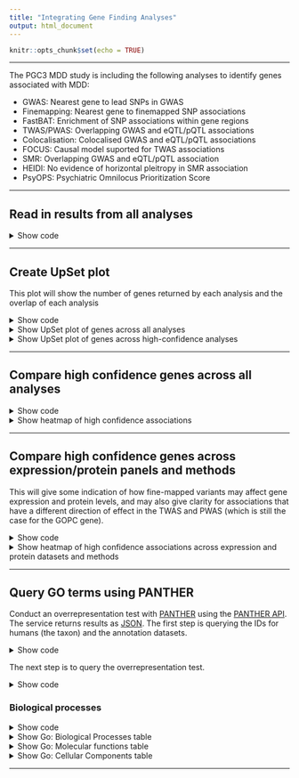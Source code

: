 ```yaml
---
title: "Integrating Gene Finding Analyses"
output: html_document
---
```


```r
knitr::opts_chunk$set(echo = TRUE)
```

***

The PGC3 MDD study is including the following analyses to identify genes associated with MDD:

- GWAS: Nearest gene to lead SNPs in GWAS
- Finemapping: Nearest gene to finemapped SNP associations
- FastBAT: Enrichment of SNP associations within gene regions
- TWAS/PWAS: Overlapping GWAS and eQTL/pQTL associations
- Colocalisation: Colocalised GWAS and eQTL/pQTL associations
- FOCUS: Causal model suported for TWAS associations
- SMR: Overlapping GWAS and eQTL/pQTL association
- HEIDI: No evidence of horizontal pleitropy in SMR association
- PsyOPS: Psychiatric Omnilocus Prioritization Score

***

## Read in results from all analyses

<details><summary>Show code</summary>

```r

##########
# Nearest gene
##########

library(data.table)

# Read in GWAS results
# Currently we are using results only for lead indepdendant associations from COJO
# I think this is fine
indep_hits<-fread('../../docs/tables/meta_snps_full_eur.cojo.txt')

# Link SNPs to nearest gene
# Insert nearest gene information
library(biomaRt)
gene_attributes = c('ensembl_gene_id', 'hgnc_symbol', 'external_gene_name','chromosome_name','start_position','end_position')
# GRCh37 for position
ensembl37 = useEnsembl(biomart="ensembl", dataset="hsapiens_gene_ensembl", GRCh=37)
Genes37<-getBM(attributes=gene_attributes, mart = ensembl37)
Genes37 <- Genes37[!duplicated(Genes37$ensembl_gene_id),]

# GRCH38 for gene names
ensembl38 = useEnsembl(biomart="ensembl", dataset="hsapiens_gene_ensembl")
Genes38<-getBM(attributes=gene_attributes, mart = ensembl38)
Genes38 <- Genes38[!duplicated(Genes38$ensembl_gene_id),]

# 37 positions with 38 gene names
Genes <- merge(Genes37, Genes38[,c('ensembl_gene_id', 'chromosome_name', 'external_gene_name', 'hgnc_symbol')], by=c('ensembl_gene_id', 'chromosome_name'), all.x=TRUE, suffix=c('.37', '.38'))



# genes with non-duplicated names
external_gene_name.37_dups <- Genes37_38[duplicated(Genes37_38$external_gene_name.37),'external_gene_name.37']

# copy over build 37 gene name if it is missing in 38
coalesce_gene_name <- which(is.na(Genes$external_gene_name.38))
Genes$external_gene_name = with(Genes, ifelse(is.na(external_gene_name.38), yes=external_gene_name.37, no=external_gene_name.38))

window<-50000

for(i in 1:nrow(indep_hits)){
  Genes_i<-Genes[Genes$start_position < (indep_hits$BP[i] + window) & Genes$end_position > (indep_hits$BP[i] - window) & Genes$chromosome_name == indep_hits$CHR[i],]
  if(nrow(Genes_i) != 0){
    gene_string<-NULL
    for(j in 1:nrow(Genes_i)){
      if(indep_hits$BP[i] > Genes_i$start_position[j] & indep_hits$BP[i] < Genes_i$end_position[j]){
        gene_string<-rbind(gene_string, data.frame(ID=Genes_i$external_gene_name[j],
												   ENSGID=Genes_i$ensembl_gene_id[j],
                                                   Dist=0,
                                                   Pos=NA))
      }
      if(indep_hits$BP[i] < Genes_i$start_position[j]){
        gene_string<-rbind(gene_string, data.frame(ID=Genes_i$external_gene_name[j],
		   										   ENSGID=Genes_i$ensembl_gene_id[j],
                                                   Dist=abs(indep_hits$BP[i] - Genes_i$start_position[j]),
                                                   Pos='-'))
      }
      if(indep_hits$BP[i] > Genes_i$end_position[j]){
        gene_string<-rbind(gene_string, data.frame(ID=Genes_i$external_gene_name[j],
		                                           ENSGID=Genes_i$ensembl_gene_id[j],
                                                   Dist=abs(indep_hits$BP[i] - Genes_i$end_position[j]),
                                                   Pos='+'))
      }
    }
    gene_string<-gene_string[order(gene_string$Dist),]
    indep_hits$NearestGene[i]<-as.character(gene_string$ID[1])
	indep_hits$NearestENSG[i]<-as.character(gene_string$ENSGID[1])
  } else {
    indep_hits$NearestGene[i]<-NA
	indep_hits$NearestENSG[i]<-NA
  }
}

##########
# SNP-finemapping
##########

# Read in finemapping results from Joni. This table shows genes implicated by the finemapping results, by a gene containing the entire 95% credible set.
finemap<-fread('../../docs/tables/finemapping/Locus_FineMapping_Full_Results.csv')

finemap_genes<-unlist(strsplit(finemap$High.Confidence.Genes.Names, ','))
finemap_genes<-finemap_genes[finemap_genes != '-']
finemap_geneids<-unlist(strsplit(finemap$High.Confidence.Genes.IDs, ','))
finemap_geneids<-finemap_geneids[finemap_geneids != '-']
finemap_geneids <- sapply(strsplit(finemap_geneids, '\\.'), function(g) g[[1]])


##########
# FastBAT
##########

# Read in FastBAT results
fastbat<-fread('../../docs/tables/fastBAT/mdd_fastbat_AllgeneMatrix.gene.fastbat')
fastbat$P.FDR<-p.adjust(fastbat$Pvalue, method='fdr')

head(merge(fastbat, Genes, by.x='Gene', by.y='external_gene_name.37', all.x=TRUE))


##########
# H-MAGMA
##########

hmagma<-fread('../../docs/tables/H-MAGMA/PGC_MDD_Results_mar2022.csv')

# Exclude astrocytes
hmagma_noAstr<-hmagma[hmagma$Analysis != 'Astrocytes',]

# Apply FDR correction across all tests
hmagma_noAstr$P.FDR<-p.adjust(hmagma_noAstr$P, method = 'fdr')

Genes<-getBM(attributes=c('external_gene_name','ensembl_gene_id'), mart = ensembl)
Genes<-Genes[!duplicated(Genes$ensembl_gene_id),]

hmagma_noAstr<-merge(hmagma_noAstr, Genes, by.x='GENE', by.y='ensembl_gene_id')

##########
# TWAS
##########

twas<-fread('../../docs/tables/twas/PGC_MDD3_twas_AllTissues_GW.txt')
twas_sig<-twas[twas$TWAS.P < 3.685926e-08,]

##########
# Colocalisation
##########

coloc<-read.csv('../../docs/tables/twas/PGC_MDD3_TWAS_colocalisation.csv')
coloc_sig<-coloc[coloc$COLOC.PP4 > 0.8,]

##########
# FOCUS 
##########

focus<-read.csv('../../docs/tables/twas/PGC_MDD3_TWAS.TWSig.FOCUS.results.csv')

fusion <- fread("../../docs/tables/twas/PGC_MDD3_twas_AllTissues_TWSig_CLEAN.txt")
fusion<-fusion[,c('PANEL','PANEL_clean_short','PANEL_clean'), with=F]
fusion<-fusion[!duplicated(fusion),]

focus<-merge(focus, fusion, by.x='SNP.weight.Set', by.y='PANEL_clean_short')

focus_sig<-focus[focus$FOCUS_pip > 0.5,]

##########
# Expression analysis based high confidence genes
##########

expression_highconf_res<-fread('../../docs/tables/twas/PGC3_MDD_TWAS_HighConf_results.csv')

##########
# SMR
##########

# Read in the SMR results
smr_res<-list()

smr_res[['eQTLGen_Blood']]<-fread('../../docs/tables/twas/eqtlgen_smr_res_GW_withIDs.csv')

names(smr_res[['eQTLGen_Blood']])[names(smr_res[['eQTLGen_Blood']]) == 'GeneSymbol']<-'HGNCName'
smr_res[['eQTLGen_Blood']]$eQTL_source<-'eQTLGen_Blood'

tissue<-c("Basalganglia","Cerebellum","Cortex","Hippocampus","Spinalcord")

for(tissue_i in tissue){
  smr_res[[tissue_i]]<-fread(paste0('../../docs/tables/twas/metabrain_',tissue_i,'_smr_res_GW_withIDs.csv'))
  smr_res[[tissue_i]]$eQTL_source<-paste0('MetaBrain_',tissue_i)
}

smr_res_dat<-do.call(rbind, smr_res)
smr_res_dat$p_SMR_fdr_all<-p.adjust(smr_res_dat$p_SMR, method="fdr")

smr_res_dat_sig<-smr_res_dat[smr_res_dat$p_SMR_fdr_all < 0.05,]

##########
# HEIDI
##########

heidi<-smr_res_dat_sig[smr_res_dat_sig$p_HEIDI > 0.05,]

##########
# PWAS
##########

# For no just read in the ROSMAP results
pwas<-NULL
for(i in 1:22){
  if(i != 6){
    pwas<-rbind(pwas, fread(paste0('../../docs/tables/pwas/PGC_MDD3_pwas_rosmap_chr',i)))
  } else {
    pwas<-rbind(pwas, fread(paste0('../../docs/tables/pwas/PGC_MDD3_pwas_rosmap_chr',i)))
    pwas<-rbind(pwas, fread(paste0('../../docs/tables/pwas/PGC_MDD3_pwas_rosmap_chr',i,'.MHC')))
  }
}

pwas$TWAS.P.FDR<-p.adjust(pwas$TWAS.P)
pwas$ID<-gsub('.*\\.','', pwas$ID)

# Read in PWAS and SMR results for all significant ROSMAP PWAS assoc results
pwas_smr_rosmap_banner<-fread('../../docs/tables/pwas/rosmap_banner_pwas_smr_results.csv')

########
# PsyOPS
########

psyops <- fread('../../docs/tables/psyops/psyops_full_eur.cojo.txt')
psyops_prioritised<-NULL
for(i in unique(psyops$lead_variant)){
  tmp<-psyops[psyops$lead_variant == i,]
  tmp<-tmp[tmp$PsyOPS_score == max(tmp$PsyOPS_score),]
  tmp<-tmp[tmp$distance == min(tmp$distance),]
  psyops_prioritised<-rbind(psyops_prioritised, tmp)
}
psyops_genes <- psyops_prioritised$gene

```

</details> 

***

## Create UpSet plot

This plot will show the number of genes returned by each analysis and the overlap of each analysis

<details><summary>Show code</summary>

```r

# Create data.frame listing genes with T/F indicating whether it was supported by each analysis 
gene_overlap<-list()
gene_overlap[['Fine-mapping']]<-finemap_genes
gene_overlap[['Expression']]<-expression_highconf_res$ID
gene_overlap[['Protein']]<-pwas_smr_rosmap_banner$ID[which(pwas_smr_rosmap_banner$banner_replicated  & pwas_smr_rosmap_banner$rosmap.causal & pwas_smr_rosmap_banner$smr.causal)]
gene_overlap[['Nearest Gene']]<-indep_hits$NearestGene[!is.na(indep_hits$NearestGene)]
gene_overlap[['fastBAT']]<-fastbat$Gene[fastbat$P.FDR < 0.05]
gene_overlap[['H-MAGMA']]<-unique(hmagma_noAstr$external_gene_name[hmagma_noAstr$P.FDR < 0.05])
gene_overlap[['PsyOPS']]<-psyops_genes

library(UpSetR)

png('../../docs/figures/gene_consensus_upset_dense.png', units = 'px', res=300, height=1500, width=2500)

upset(fromList(gene_overlap), nsets=10, order.by = "freq")

dev.off()

gene_overlap<-list()
gene_overlap[['Fine-mapping']]<-finemap_genes
gene_overlap[['Expression']]<-expression_highconf_res$ID
gene_overlap[['Protein']]<-pwas_smr_rosmap_banner$ID[which(pwas_smr_rosmap_banner$banner_replicated & pwas_smr_rosmap_banner$rosmap.causal & pwas_smr_rosmap_banner$smr.causal)]
gene_overlap[['PsyOPS']]<-psyops_genes

png('../../docs/figures/gene_consensus_upset_highconf.png', units = 'px', res=300, height=1400, width=1500)

upset(fromList(gene_overlap), nsets=10, order.by = "freq")

dev.off()

```

</details> 

<details><summary>Show UpSet plot of genes across all analyses</summary>

<center>

![High-confidence genes](../../docs/figures/gene_consensus_upset_dense.png)

\center

</details> 

<details><summary>Show UpSet plot of genes across high-confidence analyses</summary>

<center>

![High-confidence genes](../../docs/figures/gene_consensus_upset_highconf.png)

\center

</details> 

***

## Compare high confidence genes across all analyses

<details><summary>Show code</summary>

```r
# Define high confidence associations
# Genes implicated by finemapping
finemap_highconf<-finemap_genes

# Genes implicated by TWAS, colocalisation and FOCUS from any panel
expression_highconf<-expression_highconf_res$ID

# Genes implicated by PWAS, SMR, coloc and HEIDI in ROSMAP and Banner
protein_highconf<-pwas_smr_rosmap_banner$ID[which(pwas_smr_rosmap_banner$banner_replicated & pwas_smr_rosmap_banner$rosmap.causal & pwas_smr_rosmap_banner$smr.causal)]

high_conf<-unique(c(finemap_highconf, expression_highconf, protein_highconf))
high_conf_tab<-data.frame(ID=high_conf)

# finemap
# Joni said he used the same gene list as David Howard (fastBAT)
high_conf_tab$finemap<-'NA'
for(i in 1:nrow(high_conf_tab)){
  if(high_conf_tab$ID[i] %in% fastbat$Gene | high_conf_tab$ID[i] %in% finemap_genes){
    if(high_conf_tab$ID[i] %in% finemap_genes){
      high_conf_tab$finemap[i]<-'Sig'
    } else {
      high_conf_tab$finemap[i]<-'Non-Sig'
    }
  }
}

# expression
high_conf_tab$expression<-'NA'
for(i in 1:nrow(high_conf_tab)){
  if(!(high_conf_tab$ID[i] %in% twas$ID)){
    high_conf_tab$expression[i]<-'NA'
  } else {
    if(!(high_conf_tab$ID[i] %in% expression_highconf_res$ID)){
      high_conf_tab$expression[i]<-'Non-Sig'
    } else {
      if(expression_highconf_res$`SNP-weight Set`[expression_highconf_res$ID == high_conf_tab$ID[i]] == "CMC DLPFC Splicing"){
        high_conf_tab$expression[i]<-'Sig'
      } else {
        if(expression_highconf_res$TWAS.Z[expression_highconf_res$ID == high_conf_tab$ID[i]] > 0){
            high_conf_tab$expression[i]<-'Pos'
        } else {
            high_conf_tab$expression[i]<-'Neg'
        }
      }
    }
  }
}

# protein
high_conf_tab$protein<-'NA'
for(i in 1:nrow(high_conf_tab)){
  if(!(high_conf_tab$ID[i] %in% pwas$ID)){
    high_conf_tab$protein[i]<-'NA'
  } else {
    if(!(high_conf_tab$ID[i] %in% pwas_smr_rosmap_banner$ID[which(pwas_smr_rosmap_banner$banner_replicated & pwas_smr_rosmap_banner$rosmap.causal & pwas_smr_rosmap_banner$smr.causal)])){
      high_conf_tab$protein[i]<-'Non-Sig'
    } else {
      if(pwas_smr_rosmap_banner$rosmap.TWAS.Z[pwas_smr_rosmap_banner$ID == high_conf_tab$ID[i]] > 0){
          high_conf_tab$protein[i]<-'Pos'
      } else {
          high_conf_tab$protein[i]<-'Neg'
      }
    }
  }
}

# fastBAT
high_conf_tab$fastBAT<-'NA'
for(i in 1:nrow(high_conf_tab)){
  if(high_conf_tab$ID[i] %in% fastbat$Gene){
    if(high_conf_tab$ID[i] %in% fastbat$Gene[fastbat$P.FDR < 0.05]){
      high_conf_tab$fastBAT[i]<-'Sig'
    } else {
      high_conf_tab$fastBAT[i]<-'Non-Sig'
    }
  }
}

# hmagma
high_conf_tab$hmagma<-'NA'
for(i in 1:nrow(high_conf_tab)){
  if(high_conf_tab$ID[i] %in% hmagma_noAstr$external_gene_name){
    if(high_conf_tab$ID[i] %in% hmagma_noAstr$external_gene_name[hmagma_noAstr$P.FDR < 0.05]){
      high_conf_tab$hmagma[i]<-'Sig'
    } else {
      high_conf_tab$hmagma[i]<-'Non-Sig'
    }
  }
}

# PsyOPS
high_conf_tab$psyops<-'NA'
for(i in 1:nrow(high_conf_tab)){
  if(high_conf_tab$ID[i] %in% psyops$gene){
    if(high_conf_tab$ID[i] %in% psyops_genes){
      high_conf_tab$psyops[i]<-'Sig'
    } else {
      high_conf_tab$psyops[i]<-'Non-Sig'
    }
  }
}

# Order genes by the number of analyses indicating them as high confidence.
high_conf_tab_log<-high_conf_tab[,-1]
high_conf_tab_log[high_conf_tab_log == 'NA']<-'F'
high_conf_tab_log[high_conf_tab_log == 'Sig']<-'T'
high_conf_tab_log[high_conf_tab_log == 'Non-Sig']<-'F'
high_conf_tab_log[high_conf_tab_log == 'Pos']<-'T'
high_conf_tab_log[high_conf_tab_log == 'Neg']<-'T'

high_conf_tab_log<-data.frame(sapply( high_conf_tab_log, as.logical))
high_conf_tab_log[is.na(high_conf_tab_log)]<-T

high_conf_tab_log$sum<-rowSums(high_conf_tab_log[,1:3])

high_conf_tab<-high_conf_tab[order(-high_conf_tab_log$sum, high_conf_tab$ID),]
high_conf_tab$ID<-factor(high_conf_tab$ID, levels = high_conf_tab$ID)

names(high_conf_tab)<-c('ID','Fine-mapping','Expression','Protein','fastBAT','H-MAGMA','PsyOPS')
high_conf_tab_melt<-melt(as.data.table(high_conf_tab), id.vars='ID')
high_conf_tab_melt$value<-factor(high_conf_tab_melt$value, levels=c('Non-Sig','Sig','Pos','Neg','NA'))
high_conf_tab_melt$ID<-factor(high_conf_tab_melt$ID, levels=rev(levels(high_conf_tab$ID)))

library(ggplot2)
library(cowplot)

png('../../docs/figures/gene_con_heatmap.png', units = 'px', res=300, height=14000, width=2800)
ggplot(data = high_conf_tab_melt, aes(x='1', y = ID, fill=value)) +
  theme_minimal_grid(color = "white") +
  geom_tile(colour = 'black', width=1.5) +
  scale_fill_manual(values=c('#FFFFFF','#33FF33','#FF6666','#3399FF','#CCCCCC'), drop=F) +
	theme(axis.text.x = element_text(angle = 45, hjust = 1),plot.title = element_text(hjust = 0.5)) +
	labs(x ='', y = "", title='', fill='') +
  facet_grid(~ variable) +
  theme(axis.title.x=element_blank(),
        axis.text.x=element_blank(),
        axis.ticks.x=element_blank(),
        strip.background = element_rect(color="black", fill="grey95", size=0.1, linetype="solid"))
dev.off()

```

</details> 

<details><summary>Show heatmap of high confidence associations</summary>

![High-confidence genes](../../docs/figures/gene_con_heatmap.png)

* Significant genes in from expression based analyses that are based on splicing data are indicated as green as direction of effect is challenging to interpret.

</details> 

***

## Compare high confidence genes across expression/protein panels and methods

This will give some indication of how fine-mapped variants may affect gene expression and protein levels, and may also give clarity for associations that have a different direction of effect in the TWAS and PWAS (which is still the case for the GOPC gene).

<details><summary>Show code</summary>

```r

###
# Create a dataframe containing gene ID, PANEL, Method and Z scores for all expression and protein analyses.
###
all_func_res<-NULL

# TWAS
twas_tmp<-twas[,c('PANEL','ID','TWAS.Z'), with=F]
twas_tmp$Sig<-twas$TWAS.P < 3.685926e-08
twas_tmp$Coloc<-twas$COLOC.PP4 > 0.8
names(twas_tmp)<-c('Panel','ID','Z','Sig','Coloc')
twas_tmp$Method<-'FUSION'
twas_tmp$Type<-'Expr.'
twas_tmp$Type[grepl('SPLIC',twas_tmp$Panel)]<-'Splice'
# Retain only the most significant assoc for each gene within PANEL (only relevent for splice panel)
twas_tmp<-twas_tmp[order(-abs(twas_tmp$Z)),]
twas_tmp<-twas_tmp[!duplicated(paste0(twas_tmp$Panel, twas_tmp$ID)),]
twas_tmp$Tissue<-NA
twas_tmp$Tissue[!grepl('Adrenal|BLOOD|Blood|Thyroid',twas_tmp$Panel)]<-'Brain'
twas_tmp$Tissue[grepl('BLOOD|Blood',twas_tmp$Panel)]<-'Blood'
twas_tmp$Tissue[grepl('Adrenal|Thyroid',twas_tmp$Panel)]<-'HPA/HPT'

twas_tmp<-merge(twas_tmp, focus_sig[,c('ID','PANEL','FOCUS_pip')], by.x=c('Panel','ID'), by.y=c('PANEL','ID'), all.x=T)
twas_tmp$FOCUS[twas_tmp$FOCUS_pip > 0.5]<-T
twas_tmp$FOCUS[twas_tmp$FOCUS_pip < 0.5 | is.na(twas_tmp$FOCUS_pip)]<-F
twas_tmp<-twas_tmp[order(-twas_tmp$FOCUS_pip),]
twas_tmp<-twas_tmp[!duplicated(paste0(twas_tmp$Panel, twas_tmp$ID)),]
twas_tmp$FOCUS_pip<-NULL

all_func_res<-rbind(all_func_res, twas_tmp)

# SMR expression
smr_res_dat$Z<-smr_res_dat$b_SMR/smr_res_dat$se_SMR
smr_res_dat$Sig<-smr_res_dat$p_SMR_fdr_all < 0.05
smr_res_dat$Coloc<-smr_res_dat$p_HEIDI > 0.05
smr_tmp<-smr_res_dat[,c('eQTL_source','HGNCName','Z','Sig','Coloc'), with=F]
names(smr_tmp)<-c('Panel','ID','Z','Sig','Coloc')
smr_tmp$Method<-'SMR'
smr_tmp$Type<-'Expr.'
smr_tmp$Tissue<-NA
smr_tmp$Tissue[!grepl('eQTLGen_Blood',smr_tmp$Panel)]<-'Brain'
smr_tmp$Tissue[grepl('eQTLGen_Blood',smr_tmp$Panel)]<-'Blood'
smr_tmp$FOCUS<-F

all_func_res<-rbind(all_func_res, smr_tmp)

# PWAS
pwas_smr_rosmap_banner$rosmap.sig<-T
pwas_rosmap_tmp<-pwas_smr_rosmap_banner[,c('ID','rosmap.TWAS.Z','rosmap.sig','rosmap.causal'), with=F]
pwas_rosmap_tmp$PANEL<-'ROSMAP DLPFC'
pwas_rosmap_tmp<-pwas_rosmap_tmp[,c('PANEL','ID','rosmap.TWAS.Z','rosmap.sig','rosmap.causal'), with=F]
names(pwas_rosmap_tmp)<-c('Panel','ID','Z','Sig','Coloc')
pwas_rosmap_tmp<-pwas_rosmap_tmp[order(-abs(pwas_rosmap_tmp$Z)),]
pwas_rosmap_tmp<-pwas_rosmap_tmp[!duplicated(paste0(pwas_rosmap_tmp$Panel, pwas_rosmap_tmp$ID)),]
pwas_rosmap_tmp$Method<-'FUSION'
pwas_rosmap_tmp$Type<-'Protein'
pwas_rosmap_tmp$Tissue<-'Brain'
pwas_rosmap_tmp$FOCUS<-F

all_func_res<-rbind(all_func_res, pwas_rosmap_tmp)

pwas_banner_tmp<-pwas_smr_rosmap_banner[,c('ID','banner.TWAS.Z','banner_replicated','banner.causal'), with=F]
pwas_banner_tmp$PANEL<-'Banner et al. DLPFC'
pwas_banner_tmp<-pwas_banner_tmp[,c('PANEL','ID','banner.TWAS.Z','banner_replicated','banner.causal'), with=F]
names(pwas_banner_tmp)<-c('Panel','ID','Z','Sig','Coloc')
pwas_banner_tmp<-pwas_banner_tmp[order(-abs(pwas_banner_tmp$Z)),]
pwas_banner_tmp<-pwas_banner_tmp[!duplicated(paste0(pwas_banner_tmp$Panel, pwas_banner_tmp$ID)),]
pwas_banner_tmp$Method<-'FUSION'
pwas_banner_tmp$Type<-'Protein'
pwas_banner_tmp$Tissue<-'Brain'
pwas_banner_tmp$FOCUS<-F

all_func_res<-rbind(all_func_res, pwas_banner_tmp)

# SMR protein
pwas_smr_rosmap_banner$z_SMR<-abs(qnorm(pwas_smr_rosmap_banner$p_SMR/2))
pwas_smr_rosmap_banner$z_SMR<-sign(pwas_smr_rosmap_banner$b_SMR)*pwas_smr_rosmap_banner$z_SMR

smr_rosmap_tmp<-pwas_smr_rosmap_banner[,c('ID','z_SMR','smr_replicated','smr.causal'), with=F]
smr_rosmap_tmp$PANEL<-'ROSMAP DLPFC'
smr_rosmap_tmp<-smr_rosmap_tmp[,c('PANEL','ID','z_SMR','smr_replicated','smr.causal'), with=F]
names(smr_rosmap_tmp)<-c('Panel','ID','Z','Sig','Coloc')
smr_rosmap_tmp<-smr_rosmap_tmp[order(-abs(smr_rosmap_tmp$Z)),]
smr_rosmap_tmp<-smr_rosmap_tmp[!duplicated(paste0(smr_rosmap_tmp$Panel, smr_rosmap_tmp$ID)),]
smr_rosmap_tmp$Method<-'SMR'
smr_rosmap_tmp$Type<-'Protein'
smr_rosmap_tmp$Tissue<-'Brain'
smr_rosmap_tmp$FOCUS<-F

all_func_res<-rbind(all_func_res, smr_rosmap_tmp)

# Subset to high confidence genes
all_func_res<-all_func_res[all_func_res$ID %in% high_conf,]

# Remove missing values
all_func_res<-all_func_res[complete.cases(all_func_res),]

all_func_res$Group<-paste0(all_func_res$Tissue,'\n',all_func_res$Method,'\n',all_func_res$Type )
all_func_res$Group<-factor(all_func_res$Group, levels=c("Brain\nFUSION\nExpr.","Brain\nFUSION\nSplice","Brain\nSMR\nExpr.","Brain\nFUSION\nProtein","Brain\nSMR\nProtein","Blood\nFUSION\nExpr.","Blood\nSMR\nExpr.","HPA/HPT\nFUSION\nExpr."))

all_func_res$ID<-factor(all_func_res$ID, levels=rev(levels(high_conf_tab$ID)))

all_func_res$Panel[all_func_res$Panel == "Adrenal_Gland"]<-'GTeX Adrenal Gland'
all_func_res$Panel[all_func_res$Panel == "Brain_Cerebellar_Hemisphere"]<-'GTeX Cerebellar Hemisphere'
all_func_res$Panel[all_func_res$Panel == "Brain_Cerebellum"]<-'GTeX Cerebellum'
all_func_res$Panel[all_func_res$Panel == "Brain_Hypothalamus"]<-'GTeX Hypothalamus'
all_func_res$Panel[all_func_res$Panel == "CMC.BRAIN.RNASEQ"]<-'CMC DLPFC'
all_func_res$Panel[all_func_res$Panel == "CMC.BRAIN.RNASEQ_SPLICING"]<-'CMC DLPFC'
all_func_res$Panel[all_func_res$Panel == "Pituitary"]<-'GTeX Pituitary'
all_func_res$Panel[all_func_res$Panel == "PsychENCODE"]<-'PsychENCODE DLPFC'
all_func_res$Panel[all_func_res$Panel == "Whole_Blood"]<-'GTeX'
all_func_res$Panel[all_func_res$Panel == "NTR.BLOOD.RNAARR"]<-'NTR'
all_func_res$Panel[all_func_res$Panel == "Thyroid"]<-'GTeX Thyroid'
all_func_res$Panel[all_func_res$Panel == "Brain_Caudate_basal_ganglia"]<-'GTeX Caudate basalganglia'
all_func_res$Panel[all_func_res$Panel == "YFS.BLOOD.RNAARR"]<-'YFS'
all_func_res$Panel[all_func_res$Panel == "Brain_Cortex"]<-'GTeX Cortex'
all_func_res$Panel[all_func_res$Panel == "Brain_Frontal_Cortex_BA9"]<-'GTeX Frontal Cortex BA9'
all_func_res$Panel[all_func_res$Panel == "Brain_Hippocampus"]<-'GTeX Hippocampus'
all_func_res$Panel[all_func_res$Panel == "Brain_Amygdala"]<-'GTeX Amygdala'
all_func_res$Panel[all_func_res$Panel == "Brain_Anterior_cingulate_cortex_BA24"]<-'GTeX Anterior cingulate cortex BA24'
all_func_res$Panel[all_func_res$Panel == "Brain_Substantia_nigra"]<-'GTeX Substantia nigra'
all_func_res$Panel[all_func_res$Panel == "Brain_Nucleus_accumbens_basal_ganglia"]<-'GTeX Nucleus accumbens basalganglia'
all_func_res$Panel[all_func_res$Panel == "Brain_Putamen_basal_ganglia"]<-'GTeX Nucleus Putamen basalganglia'
all_func_res$Panel[all_func_res$Panel == "eQTLGen_Blood"]<-'eQTLGen'
all_func_res$Panel[all_func_res$Panel == "MetaBrain_Cerebellum"]<-'MetaBrain Cerebellum'
all_func_res$Panel[all_func_res$Panel == "MetaBrain_Basalganglia"]<-'MetaBrain Basalganglia'
all_func_res$Panel[all_func_res$Panel == "MetaBrain_Cortex"]<-'MetaBrain Cortex'
all_func_res$Panel[all_func_res$Panel == "MetaBrain_Hippocampus"]<-'MetaBrain Hippocampus'

all_func_res$Panel<-factor(all_func_res$Panel, levels=c("GTeX Adrenal Gland" ,"GTeX Amygdala" ,"GTeX Anterior cingulate cortex BA24" ,"GTeX Caudate basalganglia" ,"GTeX Cerebellar Hemisphere" ,"GTeX Cerebellum" ,"GTeX Cortex" ,"GTeX Frontal Cortex BA9" ,"GTeX Hippocampus" ,"GTeX Hypothalamus", "GTeX Nucleus accumbens basalganglia","GTeX Nucleus Putamen basalganglia" ,"GTeX Pituitary",'GTeX Substantia nigra' ,"GTeX Thyroid","CMC DLPFC", "PsychENCODE DLPFC", "GTeX" ,"NTR" ,"YFS", "eQTLGen" ,'MetaBrain Basalganglia',"MetaBrain Cerebellum" ,"MetaBrain Cortex" , 'MetaBrain Hippocampus',"ROSMAP DLPFC" ,"Banner et al. DLPFC"))


# Create heatmap
library(ggplot2)

heatmap<-ggplot(data = all_func_res, aes(x = Panel, y = ID)) +
	theme_bw()	+
	geom_tile(aes(fill = Z), width=0.95, height=0.95) +
  geom_tile(data=all_func_res[all_func_res$Sig == T,], aes(x = Panel, y = ID), colour='black', fill=NA, size=0.3, width=0.95, height=0.95) +
  geom_tile(data=all_func_res[all_func_res$Coloc ==T & all_func_res$Sig == T,], aes(x = Panel, y = ID), colour='green2', fill=NA, size=0.3, width=0.95, height=0.95) +
  geom_tile(data=all_func_res[all_func_res$Coloc ==T & all_func_res$Sig == T & all_func_res$FOCUS == T,], aes(x = Panel, y = ID), colour='magenta2', fill=NA, size=0.3, width=0.95, height=0.95) +
	scale_fill_gradientn(colours=c("dodgerblue2","white","red"), na.value = 'white',name = "Z-score") +
	theme(axis.text.x = element_text(angle = 45, hjust = 1),plot.title = element_text(hjust = 0.5)) +
	geom_text(aes(label=round(Z,1)), color="black", size=3) +
	labs(title="High confidence genes across panels and methods") +
  facet_wrap(~ Group , nrow=1, scales = "free_x")

group_siz<-NULL
for(i in c("Brain\nFUSION\nExpr.","Brain\nFUSION\nSplice","Brain\nSMR\nExpr.","Brain\nFUSION\nProtein","Brain\nSMR\nProtein","Blood\nFUSION\nExpr.","Blood\nSMR\nExpr.","HPA/HPT\nFUSION\nExpr.")){
  group_siz<-rbind(group_siz, data.frame(Group=i,
                           Size=length(unique(all_func_res$Panel[all_func_res$Group==i]))))
}

# Set minimum size to 3 to allow space for labels
group_siz$Size[group_siz$Size < 2]<-2
group_siz$Prop<-group_siz$Size/sum(group_siz$Size)
group_siz$Width<-4*group_siz$Prop

library(grid)
gt = ggplot_gtable(ggplot_build(heatmap))

for(i in 1:nrow(group_siz)){
  gt$widths[gt$layout$l[grep(paste0('panel-',i,'-1'), gt$layout$name)]] = group_siz$Width[i]*gt$widths[gt$layout$l[grep(paste0('panel-',i,'-1'), gt$layout$name)]]

}

png('../../docs/figures/gene_con_func_heatmap.png', units = 'px', res=300, height=8000, width=2900)

grid.draw(gt)

a<-dev.off()

```

</details> 

<details><summary>Show heatmap of high confidence associations across expression and protein datasets and methods</summary>

![High-confidence genes](../../docs/figures/gene_con_func_heatmap.png)

* Black box indicates significance
* Green box indicates colocalisation
* Magenta box indicates FOCUS PIP > 0.5
* Some MetaBrain Basalganglia, Hippocampus, Spinalcord panels are not present due to not containing any high confidence genes
* Banner PWAS and ROSMAP SMR results only shown for genes that were signficant in the discovery ROSMAP PWAS.

</details> 

***


## Query GO terms using PANTHER

Conduct an overrepresentation test with [PANTHER](http://pantherdb.org/) using the [PANTHER API](http://pantherdb.org/services/openAPISpec.jsp). The service returns results as [JSON](https://www.json.org). The first step is querying the IDs for humans (the taxon) and the annotation datasets.

<details><summary>Show code</summary>

```r

library(httr)
library(jsonlite)

# the PantherDB URL
panther_db <- "http://pantherdb.org"

# Get list of taxon IDs
supportedgenomes_response <- GET(modify_url(panther_db, path="/services/oai/pantherdb/supportedgenomes"))

# find the taxon ID for humans
supportedgenomes <- fromJSON(content(supportedgenomes_response, "text"))
genomes <- supportedgenomes$search$output$genomes$genome
human_taxon_id <- genomes$taxon_id[which(genomes$name == 'human')]

# get list of annotation datasets
supportedannotdatasets_response <- GET(modify_url(panther_db, path="services/oai/pantherdb/supportedannotdatasets"))

# find GO ids for biological process, molecular function, and cellular components
supportedannotdatasets <- fromJSON(content(supportedannotdatasets_response, "text"))
annotation_data_types <- supportedannotdatasets$search$annotation_data_sets$annotation_data_type
biological_process_id = annotation_data_types$id[which(annotation_data_types$label == "biological_process")]
cellular_component_id = annotation_data_types$id[which(annotation_data_types$label == "cellular_component")]
molecular_function_id = annotation_data_types$id[which(annotation_data_types$label == "molecular_function")]

```

</details>

The next step is to query the overrepresentation test.

<details><summary>Show code</summary>

```r

# construct enrichment overrepresentation query from gene list
# and annotation ID
overrep_url <- function(gene_list, annot_data_set_id, url=panther_db, organism_id=human_taxon_id) {
    modify_url(url,
        path="/services/oai/pantherdb/enrich/overrep",
        query=list(geneInputList=paste(gene_list, collapse=","),
                   organism=organism_id,
                   annotDataSet=annot_data_set_id,
                   enrichmentTestType="FISHER",
                   correction="FDR"))
}

# construct URL and query PANTHER. Parse out JSON response
overrep_query <- function(genes, annot_data_set_id, ...) {
    # make query
    overrep_response <- GET(overrep_url(genes, annot_data_set_id, ...))
    # parse JSON
    overrep <- fromJSON(content(overrep_response, "text"))
    return(overrep)
}

high_conf_overrep_biol <- overrep_query(high_conf, biological_process_id)

high_conf_overrep_mol <- overrep_query(high_conf, molecular_function_id)

high_conf_overrep_cell<- overrep_query(high_conf, cellular_component_id)

```

</details>

### Biological processes

<details><summary>Show code</summary>

```r

# extract results table from the query
panther_format <- function(query) {
    results <- query$results$result
    results_labels <- results$term
    results_terms <- cbind(results_labels,
                           results[,c('fold_enrichment', 'fdr',
                                      'number_in_list', 'expected', 
                                      'number_in_reference', 'pValue')])
                                      
    return(results_terms)
}

high_conf_overrep_biol_results <- panther_format(high_conf_overrep_biol)
high_conf_overrep_mol_results <- panther_format(high_conf_overrep_mol)
high_conf_overrep_cell_results <- panther_format(high_conf_overrep_cell)

```

</details>

<details><summary>Show Go: Biological Processes table</summary>

```r
# filter for FDR
knitr::kable(high_conf_overrep_biol_results[which(high_conf_overrep_biol_results$fdr <= 0.05),], caption='GO: Biological Processes')

```

</details>

<details><summary>Show Go: Molecular functions table</summary>

```r
# filter for FDR
knitr::kable(high_conf_overrep_mol_results[which(high_conf_overrep_mol_results$fdr <= 0.05),], caption='GO: Molecular Functions')

```

</details>

<details><summary>Show Go: Cellular Components table</summary>

```r
# filter for FDR
knitr::kable(high_conf_overrep_cell_results[which(high_conf_overrep_cell_results$fdr <= 0.05),], caption='GO: Cellular Components')

```

</details>

***